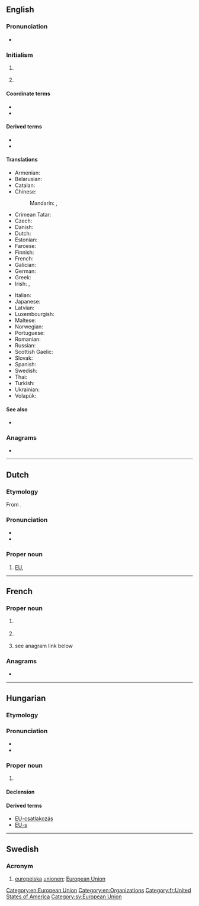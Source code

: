 {{also|eu|Eu|.e'u|eu-|-eu|.eu|eü|Appendix:Variations of "eu"}}
==English==

===Pronunciation===
* {{IPA|/ˌiː ˈjuː/|lang=en}}

===Initialism===
{{rfc-header|Initialism}}
{{en-initialism}}

# {{lb|en|politics|economics}} {{initialism of|European Union|lang=en}}
# {{lb|en|Star Wars}} {{abbreviation of|lang=en|[[expanded]] [[universe]]}}

====Coordinate terms====
{{sense|European Union}}
* {{l|en|EC}}
* {{l|en|EEC}}

====Derived terms====
* {{l|en|EU-funded}}
* {{l|en|EU-related}}

====Translations====
{{trans-top-also|European Union|European Union}}
* Armenian: {{t|hy|ԵՄ}}
* Belarusian: {{t|be|ЕС|m}}
* Catalan: {{t|ca|UE|f}}
* Chinese:
*: Mandarin: {{t+|cmn|歐盟|sc=Hani}}, {{t+|cmn|欧盟|tr=Ōuméng|sc=Hani}}
* Crimean Tatar: {{t|crh|AB}}
* Czech: {{t+|cs|EU|f}}
* Danish: {{t+|da|EU|n}}
* Dutch: {{t+|nl|EU|f}}
* Estonian: {{t+|et|EL}}
* Faroese: {{t|fo|ES|n}}
* Finnish: {{t+|fi|EU}}
* French: {{t+|fr|UE|f}}
* Galician: {{t|gl|UE|f}}
* German: {{t+|de|EU|f}}
* Greek: {{t+|el|ΕΕ}}
* Irish: {{t|ga|AE}}, {{t|ga|an tAE}}
{{trans-mid}}
* Italian: {{t+|it|UE}}
* Japanese: {{t+|ja|EU|tr=Īyū|alt=ＥＵ|sc=Jpan}}
* Latvian: {{t|lv|ES|f}}
* Luxembourgish: {{t|lb|EU|f}}
* Maltese: {{t|mt|UE}}
* Norwegian: {{t+|no|EU|m}}
* Portuguese: {{t+|pt|UE|f}}
* Romanian: {{t|ro|UE}}
* Russian: {{t+|ru|ЕС|m}}
* Scottish Gaelic: {{t|gd|AE|m}}
* Slovak: {{t+|sk|EÚ|n}}
* Spanish: {{t|es|UE|f}}
* Swedish: {{t+|sv|EU|c}}
* Thai: {{t|th|อียู}}
* Turkish: {{t+|tr|AB}}
* Ukrainian: {{t|uk|ЄС|m}}
* Volapük: {{t|vo|BY}}
{{trans-bottom}}

====See also====
* {{pedia|lang=en|Star Wars expanded universe}}

===Anagrams===
* {{anagrams|en|UE}}

[[Category:en:European Union]]
[[Category:en:Organizations]]

----

==Dutch==

===Etymology===
From {{m|nl|Europese Unie}}.

===Pronunciation===
* {{IPA|lang=nl|/eːˈy/}}
* {{audio|Nl-EU.ogg|Audio|lang=nl}}

===Proper noun===
{{nl-proper noun|f}}

# [[#English|EU]], {{initialism of|European Union|lang=nl}}

----

==French==

===Proper noun===
{{fr-proper noun}}

# {{abbreviation of|États-Unis|lang=fr|nodot=1}} {{gloss|United States}}
# {{note:NOT European union=>abbreviation of|États-Unis|lang=fr|nodot=1}} {{gloss|United States}}
# see anagram link below

===Anagrams===
* {{l|fr|UE}}

[[Category:fr:United States of America]]

----

==Hungarian==

===Etymology===
{{initialism of|Európai Unió||[[European Union]]|lang=hu}}

===Pronunciation===
* {{hu-IPA}}
* {{audio|Hu-EU.ogg|Audio|lang=hu}}

===Proper noun===
{{head|hu|proper noun}}

# {{l|en|EU}}

====Declension====
{{hu-infl-nom|EU-|o|n=sg}}

====Derived terms====
* [[EU-csatlakozás]]
* [[EU-s]]

----

==Swedish==

===Acronym===
{{rfc-header|Acronym}}
{{head|sv|acronym}}

# [[europeiska]] [[unionen]]; [[European Union]]

[[Category:sv:European Union]]
